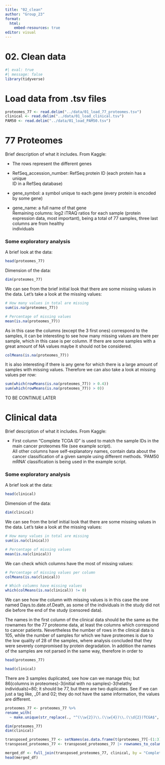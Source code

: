 ```yaml
---
title: "02_clean"
author: "Group_23"
format:
  html:
    embed-resources: true
editor: visual
---
```


# 02. Clean data

```r
#| eval: true 
#| message: false
library(tidyverse)
```

# Load data from .tsv files

```r
proteomes_77 <- read.delim("../data/01_load_77_proteomes.tsv")
clinical <- read.delim("../data/01_load_clinical.tsv")
PAM50 <- read.delim("../data/01_load_PAM50.tsv")
```

# 77 Proteomes

Brief description of what it includes. From Kaggle:

-   The rows represent the different genes

-   RefSeq_accession_number: RefSeq protein ID (each protein has a unique\
    ID in a RefSeq database)

-   gene_symbol: a symbol unique to each gene (every protein is encoded\
    by some gene)

-   gene_name: a full name of that gene\
    Remaining columns: log2 iTRAQ ratios for each sample (protein\
    expression data, most important), being a total of 77 samples, three last columns are from healthy\
    individuals

### Some exploratory analysis

A brief look at the data:

```r
head(proteomes_77)
```

Dimension of the data:

```r
dim(proteomes_77)
```

We can see from the brief initial look that there are some missing values in the data. Let's take a look at the missing values:

```r
# How many values in total are missing
sum(is.na(proteomes_77))

# Percentage of missing values
mean(is.na(proteomes_77))
```

As in this case the columns (except the 3 first ones) correspond to the samples, it can be interesting to see how many missing values are there per sample, which in this case is per column. If there are some samples with a great amount of NA values maybe it should not be considered.

```r
colMeans(is.na(proteomes_77))
```

It is also interesting if there is any gene for which there is a large amount of samples with missing values. Therefore we can also take a look at missing values per row:

```r
sum(which(rowMeans(is.na(proteomes_77)) > 0.4))
sum(which(rowMeans(is.na(proteomes_77)) > 0))
```

TO BE CONTINUE LATER

# Clinical data

Brief description of what it includes. From Kaggle:

-   First column "Complete TCGA ID" is used to match the sample IDs in the main cancer proteomes file (see example script).\
    All other columns have self-explanatory names, contain data about the cancer classification of a given sample using different methods. 'PAM50 mRNA' classification is being used in the example script.

### Some exploratory analysis

A brief look at the data:

```r
head(clinical)
```

Dimension of the data:

```r
dim(clinical)
```

We can see from the brief initial look that there are some missing values in the data. Let's take a look at the missing values:

```r
# How many values in total are missing
sum(is.na(clinical))

# Percentage of missing values
mean(is.na(clinical))
```

We can check which columns have the most of missing values:

```r
# Percentage of missing values per column
colMeans(is.na(clinical))

# Which columns have missing values
which(colMeans(is.na(clinical)) != 0)
```

We can see how the column with missing values is in this case the one named Days.to.date.of.Death, as some of the individuals in the study did not die before the end of the study (censored data).

The names in the first column of the clinical data should be the same as the rownames for the 77 proteome data, at least the columns which correspond to cancer patients. Nevertheless the number of rows in the clinical data is 105, while the number of samples for which we have proteomes is due to the low quality of 28 of the samples, where analysis concluded that they were severely compromised by protein degradation. In addition the names of the samples are not parsed in the same way, therefore in order to

```r
head(proteomes_77)
```

```r
head(clinical)
```

There are 3 samples duplicated, see how can we manage this; but 86(columns in proteomes)-3(initial with no samples)-3(helathy individuals)=80; it should be 77, but there are two duplicates. See if we can just a tag like, \_01 and 02; they do not have the same information, the values are different.

```r
proteomes_77 <- proteomes_77 %>% 
rename_with(
  ~ make.unique(str_replace(., "^(\\w{2})\\.(\\w{4})\\.(\\d{2})TCGA$", "TCGA-\\1-\\2")), everything())
```

```r
dim(proteomes_77)
dim(clinical)
```

```r
transposed_proteomes_77 <- setNames(as.data.frame(t(proteomes_77[-(1:3)])), proteomes_77$RefSeq_accession_number)
transposed_proteomes_77 <- transposed_proteomes_77 |> rownames_to_column(var = "Complete.TCGA.ID") 
```

```r
merged_df <- full_join(transposed_proteomes_77, clinical, by = "Complete.TCGA.ID")
head(merged_df)
```
